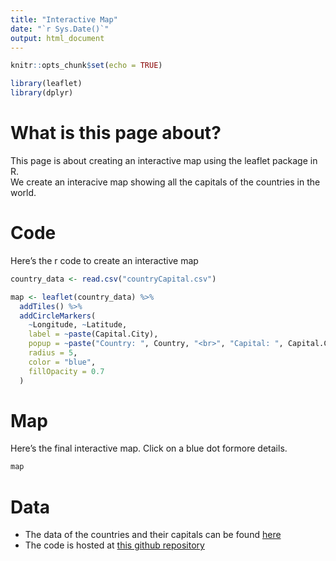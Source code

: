 ```yaml
---
title: "Interactive Map"
date: "`r Sys.Date()`"
output: html_document
---
```


```r
knitr::opts_chunk$set(echo = TRUE)
```

```r
library(leaflet)
library(dplyr)
```

# What is this page about?
This page is about creating an interactive map using the leaflet package in R.
<br> We create an interacive map showing all the capitals of the countries in the world.

# Code
Here's the r code to create an interactive map
```r
country_data <- read.csv("countryCapital.csv")

map <- leaflet(country_data) %>%
  addTiles() %>%
  addCircleMarkers(
    ~Longitude, ~Latitude,
    label = ~paste(Capital.City),
    popup = ~paste("Country: ", Country, "<br>", "Capital: ", Capital.City),
    radius = 5,
    color = "blue",
    fillOpacity = 0.7
  )
```

# Map
Here's the final interactive map. Click on a blue dot formore details.
```r
map
```

# Data
- The data of the countries and their capitals can be found [here](https://gist.github.com/ofou/df09a6834a8421b4f376c875194915c9)
- The code is hosted at [this github repository](https://github.com/InfinityAkshay/R_Markdown_Leaflet)
